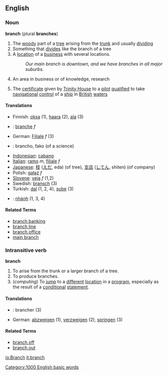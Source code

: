 ==English==

===Noun===
'''branch''' (plural '''branches''')

# The [[woody]] part of a [[tree]] arising from the [[trunk]] and usually [[dividing]]
# Something that [[divide]]s like the branch of a tree
# A [[location]] of a [[business]] with several locations.
#: ''Our main branch is downtown, and we have branches in all major suburbs.''
# An area in business or of knowledge, research
#{{nautical}} The [[certificate]] given by [[Trinity House]] to a [[pilot]] [[qualified]] to take [[navigational]] [[control]] of a [[ship]] in [[British]] [[water]]s

====Translations====
*Finnish: [[oksa]] (1), [[haara]] (2), [[ala]] (3)
*{{fr}}: [[branche]] ''f''
*German: [[Filiale]] ''f'' (3)
*{{io}}: brancho, fako (of a science)
*[[Indonesian]]: [[cabang]]
*[[Italian]]: [[ramo]] ''m'', [[filiale]] ''f''
*[[Japanese]]: [[枝]] ([[えだ]], eda) (of tree), [[支店]] ([[してん]], shiten) (of company)
*Polish: [[gałąź]] ''f''
*[[Slovene]]: [[veja]] ''f'' (1,2)
*Swedish: [[bransch]] (3)
*Turkish: [[dal]] (1, 2, 4), [[şube]] (3)
*{{vi}}: [[nhánh]] (1, 3, 4)

====Related Terms====
*[[branch banking]]
*[[branch line]]
*[[branch office]]
*[[main branch]]

===Intransitive verb===
'''branch'''

# To arise from the trunk or a larger branch of a tree.
# To produce branches.
# (''computing'') To [[jump]] to a [[different]] [[location]] in a [[program]], especially as the result of a [[conditional]] [[statement]].

====Translations====
*{{fr}}: brancher (3)
*German: [[abzweigen]] (1), [[verzweigen]] (2), [[springen]] (3)

====Related Terms====
*[[branch off]]
*[[branch out]]

[[Category:1000 English basic words]]

[[io:Branch]]
[[it:branch]]